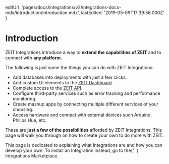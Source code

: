 
  editUrl:
    'pages/docs/integrations/v2/integrations-docs-mdx/introduction/introduction.mdx',
  lastEdited: '2019-05-09T17:39:56.000Z'
}

# Introduction

ZEIT Integrations introduce a way to **extend the capabilities of ZEIT** and to connect with **any platform**.

The following is just some the things you can do with ZEIT Integrations:

- Add databases into deployments with just a few clicks.
- Add custom UI elements to the [ZEIT Dashboard](/).
- Complete access to the [ZEIT API](/docs/api).
- Configure third-party services such as error tracking and performance monitoring.
- Create mashup apps by connecting multiple different services of your choosing.
- Access hardware and connect with external devices such Arduino, Philips Hue, etc.

These are **just a few of the possibilities** afforded by ZEIT Integrations. This page will walk you through on how to create your own to do more with ZEIT.

<Note hint>
  This page is dedicated to explaining what Integrations are and how you can
  develop your own. To install an Integration instead, go to the{' '}
  <GenericLink href="/integrations">Integrations Marketplace</GenericLink>.
</Note>

<WhyBuildOrUseIntegrations />
<WhatsAnIntegration />
